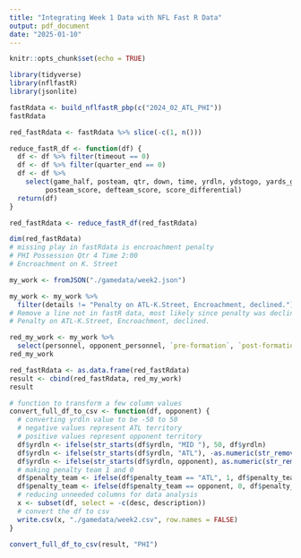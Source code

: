 ```yaml
---
title: "Integrating Week 1 Data with NFL Fast R Data"
output: pdf_document
date: "2025-01-10"
---
```


```r
knitr::opts_chunk$set(echo = TRUE)
```

```r
library(tidyverse)
library(nflfastR)
library(jsonlite)
```

```r
fastRdata <- build_nflfastR_pbp(c("2024_02_ATL_PHI"))
fastRdata
```

```r
red_fastRdata <- fastRdata %>% slice(-c(1, n()))
```

```r
reduce_fastR_df <- function(df) {
  df <- df %>% filter(timeout == 0)
  df <- df %>% filter(quarter_end == 0)
  df <- df %>% 
    select(game_half, posteam, qtr, down, time, yrdln, ydstogo, yards_gained, desc, play_type, shotgun, no_huddle, pass_length, pass_location, run_location, run_gap, field_goal_result, kick_distance, extra_point_result, two_point_conv_result, timeout_team, td_team, posteam_timeouts_remaining, defteam_timeouts_remaining, half_seconds_remaining, game_seconds_remaining,return_yards, penalty_team, safety, fumble_lost, interception, sack, penalty_player_name, success, pass, rush, aborted_play, total_home_score, total_away_score,
         posteam_score, defteam_score, score_differential)
  return(df)
}
```

```r
red_fastRdata <- reduce_fastR_df(red_fastRdata)
```

```r
dim(red_fastRdata)
# missing play in fastRdata is encroachment penalty
# PHI Possession Qtr 4 Time 2:00
# Encroachment on K. Street
```

```r
my_work <- fromJSON("./gamedata/week2.json")
```

```r
my_work <- my_work %>% 
  filter(details != "Penalty on ATL-K.Street, Encroachment, declined.")
# Remove a line not in fastR data, most likely since penalty was declined
# Penalty on ATL-K.Street, Encroachment, declined.
```

```r
red_my_work <- my_work %>% 
  select(personnel, opponent_personnel, `pre-formation`, `post-formation`, motion, description)
red_my_work
```

```r
red_fastRdata <- as.data.frame(red_fastRdata)
result <- cbind(red_fastRdata, red_my_work)
result
```

```r
# function to transform a few column values 
convert_full_df_to_csv <- function(df, opponent) {
  # converting yrdln value to be -50 to 50
  # negative values represent ATL territory
  # positive values represent opponent territory
  df$yrdln <- ifelse(str_starts(df$yrdln, "MID "), 50, df$yrdln)
  df$yrdln <- ifelse(str_starts(df$yrdln, "ATL"), -as.numeric(str_remove(df$yrdln, "ATL")), df$yrdln)
  df$yrdln <- ifelse(str_starts(df$yrdln, opponent), as.numeric(str_remove(df$yrdln, opponent)), df$yrdln)
  # making penalty team 1 and 0
  df$penalty_team <- ifelse(df$penalty_team == "ATL", 1, df$penalty_team)
  df$penalty_team <- ifelse(df$penalty_team == opponent, 0, df$penalty_team)
  # reducing unneeded columns for data analysis
  x <- subset(df, select = -c(desc, description))
  # convert the df to csv
  write.csv(x, "./gamedata/week2.csv", row.names = FALSE)
}
```

```r
convert_full_df_to_csv(result, "PHI")
```

